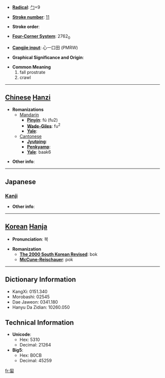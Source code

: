 * '''[[Wiktionary:Chinese radical index| Radical]]''': [[Wiktionary:Chinese radical index 勹|勹]]+9

* '''[[Wiktionary:Chinese total strokes index|Stroke number]]''': [[Wiktionary:Chinese total strokes index 11|11]]

* '''Stroke order''': 

* '''[[Wiktionary:Chinese four corner index|Four-Corner System]]''': 2762<sub>0</sub>

* '''[[Wiktionary:Chinese Cangjie index|Cangjie input]]''': 心一口田 (PMRW)

* '''Graphical Significance and Origin''': 

* '''Common Meaning'''
*#fall prostrate
*# crawl


----

== [[Chinese]] [[Hanzi]] ==

* '''Romanizations'''
** [[Mandarin]]
*** '''[[Pinyin]]''': fú (fu2)
*** '''[[Wade-Giles]]''': fu<sup>2</sup>
*** '''[[Yale]]''': 
**[[Cantonese]]
***'''[[Jyutping]]''':
***'''[[Penkyamp]]''': 
***'''[[Yale]]''': baak6

* '''Other info''': 

----

==Japanese==
===[[Kanji]]===
{{kanji|on readings=[[ほく]] (hoku), [[ふく]] (fuku), [[ぼく]] (boku)|kun readings=[[はらばう]] (harabau)}}

* '''Other info''':  

----

== [[Korean]] [[Hanja]] ==

* '''Pronunciation''': 복

* '''Romanization'''
** '''[[The 2000 South Korean Revised Romanization|The 2000 South Korean Revised]]''': bok
** '''[[McCune-Reischauer]]''': pok

----

== Dictionary Information ==

* KangXi: 0151.340
* Morobashi: 02545
* Dae Jaweon: 0341.180
* Hanyu Da Zidian: 10260.050

== Technical Information ==

* '''Unicode''':
** Hex: 5310
** Decimal: 21264
* '''Big5''':
** Hex: B0CB
** Decimal: 45259

[[fr:匐]]